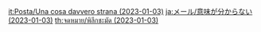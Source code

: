 {{Mail
|title   = How Absurd.
|sender  = Wanderer
|date    = 2023-01-03
|text    = Not long ago, [[Lesser Lord Kusanali]] kept asking me to visit the [[Sumeru Akademiya|Akademiya]], to borrow books or attend lectures to immerse in the academic atmosphere. I was annoyed by this and wandered around the wilderness, but she still managed to find me. She said she understood that I don't like being around others, but it can be very painful being alone all the time. She also said at least I could see you if I bring you something on my birthday.

But why should I give someone a present when it's my birthday? How absurd.

I can see that she was looking for a chance to make my life more fulfilling, but has she ever stopped to think about what an "experience" it is for others to meet me?

Anyway, I ran into some students by the road, and they dragged me into joining some cooking interest group. We ended up making a lot of food that is not to my taste, so I'm definitely not eating them. You can take the rest, eat it if you like it, throw it away if you don't. I have no interest in knowing what you do with it, you don't have to tell me.
|mention   = Lesser Lord Kusanali
|items     = Shimi Chazuke*1,Delicious Candied Ajilenakh Nut*3,Delicious Baklava*3
|type      = Birthday
|character = Wanderer
|note_type = sender
|note      = The displayed sender name for players who renamed the Wanderer during {{Quest|Inversion of Genesis}} prior to receiving this mail{{verify|what if he is renamed after getting this mail?}} is Wanderer's new name. The displayed sender name for players who did not rename the Wanderer prior to receiving this mail is [[Wanderer]] in their chosen [[Settings#Language|game language]].
}}

[[it:Posta/Una cosa davvero strana (2023-01-03)]]
[[ja:メール/意味が分からない (2023-01-03)]]
[[th:จดหมาย/พิลึกชะมัด (2023-01-03)]]